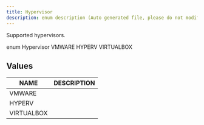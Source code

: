 ```yaml
---
title: Hypervisor
description: enum description (Auto generated file, please do not modify)
---
```



Supported hypervisors.

<GQLCodeSnippet>
<GQLLine><GQLKeyword>enum</GQLKeyword> Hypervisor <GQLOpen /></GQLLine>
<GQLLine> </GQLLine>
	<GQLLine><GQLTab /><GQLName>VMWARE</GQLName></GQLLine>
	<GQLLine> </GQLLine>
	<GQLLine><GQLTab /><GQLName>HYPERV</GQLName></GQLLine>
	<GQLLine> </GQLLine>
	<GQLLine><GQLTab /><GQLName>VIRTUALBOX</GQLName></GQLLine>
	<GQLLine> </GQLLine>
<GQLLine><GQLClose /></GQLLine>
</GQLCodeSnippet>

## Values

| NAME | DESCRIPTION |
| - | - |
| VMWARE | |
| HYPERV | |
| VIRTUALBOX | |
